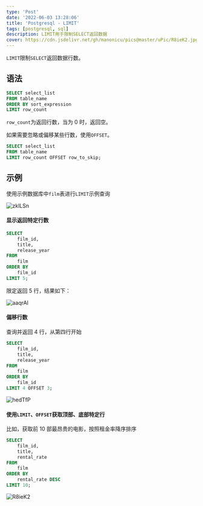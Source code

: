 ```yaml
---
type: 'Post'
date: '2022-06-03 13:28:06'
title: 'Postgresql - LIMIT'
tags: [postgresql, sql]
description: LIMIT用于限制SELECT返回数据
cover: https://cdn.jsdelivr.net/gh/manonicu/pics@master/uPic/R8ieK2.jpg
---
```


`LIMIT`限制`SELECT`返回数据行数。

## 语法

```sql
SELECT select_list
FROM table_name
ORDER BY sort_expression
LIMIT row_count
```

`row_count`为返回行数，当为 0 时，返回空。

如果需要忽略或偏移某些行数，使用`OFFSET`。

```sql
SELECT select_list
FROM table_name
LIMIT row_count OFFSET row_to_skip;
```

## 示例

使用示例数据库中`film`表进行`LIMIT`示例查询

![zklLSn](https://cdn.jsdelivr.net/gh/manonicu/pics@master/uPic/zklLSn.jpg)

#### 显示返回特定行数

```sql
SELECT
	film_id,
	title,
	release_year
FROM
	film
ORDER BY
	film_id
LIMIT 5;
```

限定返回 5 行，结果如下：

![aaqrAl](https://cdn.jsdelivr.net/gh/manonicu/pics@master/uPic/aaqrAl.jpg)

#### 偏移行数

查询并返回 4 行，从第四行开始

```sql
SELECT
	film_id,
	title,
	release_year
FROM
	film
ORDER BY
	film_id
LIMIT 4 OFFSET 3;
```

![hedTfP](https://cdn.jsdelivr.net/gh/manonicu/pics@master/uPic/hedTfP.jpg)

#### 使用`LIMIT`、`OFFSET`获取顶部、底部特定行

比如，获取前 10 部最昂贵的电影，按照租金率降序排序

```sql
SELECT
	film_id,
	title,
	rental_rate
FROM
	film
ORDER BY
	rental_rate DESC
LIMIT 10;
```

![R8ieK2](https://cdn.jsdelivr.net/gh/manonicu/pics@master/uPic/R8ieK2.jpg)
